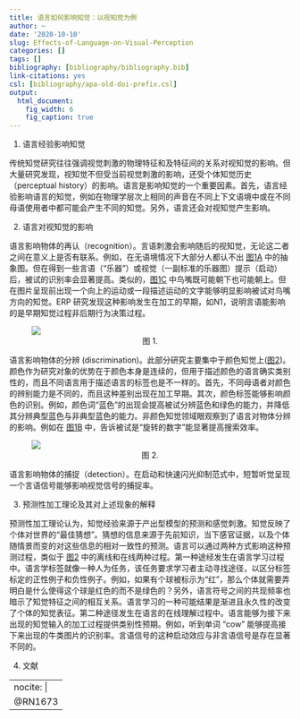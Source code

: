 ```yaml
---
title: 语言如何影响知觉：以视知觉为例
author: ~
date: '2020-10-10'
slug: Effects-of-Language-on-Visual-Perception
categories: []
tags: []
bibliography: [bibliography/bibliography.bib]
link-citations: yes
csl: [bibliography/apa-old-doi-prefix.csl]
output:
  html_document:
    fig_width: 6
    fig_caption: true
---
```


1. 语言经验影响知觉

传统知觉研究往往强调视觉刺激的物理特征和及特征间的关系对视知觉的影响。但大量研究发现，视知觉不但受当前视觉刺激的影响，还受个体知觉历史（perceptual history）的影响。语言是影响知觉的一个重要因素。首先，语言经验影响语言的知觉，例如在物理学层次上相同的声音在不同上下文语境中或在不同母语使用者中都可能会产生不同的知觉。另外，语言还会对视知觉产生影响。

2. 语言对视知觉的影响

语言影响物体的再认（recognition）。言语刺激会影响随后的视知觉，无论这二者之间在意义上是否有联系。例如，在无语境情况下大部分人都认不出 <a href="#fig1">图1A</a> 中的抽象图。但在得到一些言语（“乐器”）或视觉（一副标准的乐器图）提示（启动）后，被试的识别率会显著提高。类似的，<a href="#fig1">图1C</a> 中鸟嘴既可能朝下也可能朝上。但在图片呈现前出现一个向上的运动或一段描述运动的文字能够明显影响被试对鸟嘴方向的知觉。ERP 研究发现这种影响发生在加工的早期，如N1，说明言语能影响的是早期知觉过程非后期行为决策过程。

<figure id = "fig1">
<img src="../images/2020-10-10-Effects-of-Language-on-Visual-Perception-Fig-1.png">
<figcaption style="text-align:center;"> 图 1. </figcaption>
</figure>

语言影响物体的分辨 (discrimination)。此部分研究主要集中于颜色知觉上(<a href="#fig2">图2</a>)。颜色作为研究对象的优势在于颜色本身是连续的，但用于描述颜色的语言确实类别性的，而且不同语言用于描述语言的标签也是不一样的。首先，不同母语者对颜色的辨别能力是不同的，而且这种差别出现在加工早期。其次，颜色标签能够影响颜色的识别。例如，颜色词“蓝色”的出现会提高被试分辨蓝色和绿色的能力，并降低其分辨典型蓝色与非典型蓝色的能力。非颜色知觉领域眼观察到了语言对物体分辨的影响。例如在 <a href="#fig1">图1B</a> 中，告诉被试是“旋转的数字”能显著提高搜索效率。

<figure id = "fig2">
<img src="../images/2020-10-10-Effects-of-Language-on-Visual-Perception-Fig-2.png">
<figcaption style="text-align:center;"> 图 2. </figcaption>
</figure>

语言影响物体的捕捉（detection）。在启动和快速闪光抑制范式中，短暂听觉呈现一个言语信号能够影响视觉信号的捕捉率。

3. 预测性加工理论及其对上述现象的解释

预测性加工理论认为，知觉经验来源于产出型模型的预测和感觉刺激。知觉反映了个体对世界的“最佳猜想”。猜想的信息来源于先前知识，当下感官证据，以及个体随情景而变的对这些信息的相对一致性的预测。语言可以通过两种方式影响这种预测过程，类似于 <a href="#fig2">图2</a> 中的离线和在线两种过程。第一种途经发生在语言学习过程中。语言学标签就像一种人为任务，该任务要求学习者主动寻找途径，以区分标签标定的正性例子和负性例子。例如，如果有个球被标示为“红”，那么个体就需要弄明白是什么使得这个球是红色的而不是绿色的？另外，语言符号之间的共现频率也暗示了知觉特征之间的相互关系。语言学习的一种可能结果是渐进且永久性的改变了个体的知觉表征。第二种途径发生在语言的在线理解过程中。语言能够为接下来出现的知觉输入的加工过程提供类别性预期。例如，听到单词 “cow” 能够提高接下来出现的牛类图片的识别率。言语信号的这种启动效应与非言语信号是存在显著不同的。

4. 文献

---
nocite: | 
  @RN1673
---